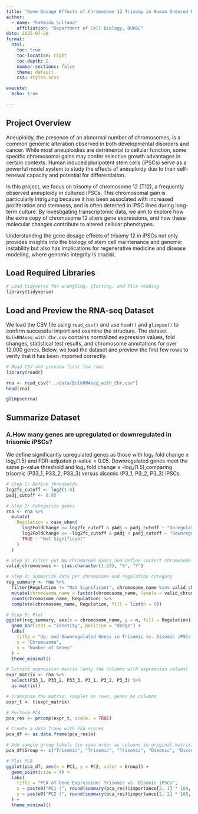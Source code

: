 ```yaml
---
title: "Gene Dosage Effects of Chromosome 12 Trisomy in Human Induced Pluripotent Stem Cells (iPSCs)"
author:
  - name: "Fahmida Sultana"
    affiliation: "Department of Cell Biology, OUHSC"
date: 2025-07-28
format:
  html:
    toc: true
    toc-location: right
    toc-depth: 2
    number-sections: false
    theme: default
    css: styles.scss

execute:
  echo: true
  
---
```

## **Project Overview**

Aneuploidy, the presence of an abnormal number of chromosomes, is a common genomic alteration observed in both developmental disorders and cancer. While most aneuploidies are detrimental to cellular function, some specific chromosomal gains may confer selective growth advantages in certain contexts. Human induced pluripotent stem cells (iPSCs) serve as a powerful model system to study the effects of aneuploidy due to their self-renewal capacity and potential for differentiation.

In this project, we focus on trisomy of chromosome 12 (T12), a frequently observed aneuploidy in cultured iPSCs. This chromosomal gain is particularly intriguing because it has been associated with increased proliferation and stemness, and is often detected in iPSC lines during long-term culture. By investigating transcriptomic data, we aim to explore how the extra copy of chromosome 12 alters gene expressions, and how these molecular changes contribute to altered cellular phenotypes.

Understanding the gene dosage effects of trisomy 12 in iPSCs not only provides insights into the biology of stem cell maintenance and genomic instability but also has implications for regenerative medicine and disease modeling, where genomic integrity is crucial.

## Load Required Libraries

```r
# Load tidyverse for wrangling, plotting, and file reading
library(tidyverse)
```
## Load and Preview the RNA-seq Dataset

We load the CSV file using `read_csv()` and use `head()` and `glimpse()` to confirm successful import and examine the structure.
The dataset `BulkRNAseq_with_Chr.csv` contains normalized expression values, fold changes, statistical test results, and chromosome annotations for over 12,000 genes. Below, we load the dataset and preview the first few rows to verify that it has been imported correctly.
```r
# Read CSV and preview first few rows
library(readr)

rna <- read_csv("../data/BulkRNAseq_with_Chr.csv")
head(rna)

glimpse(rna)

```

## Summarize Dataset

### A.How many genes are upregulated or downregulated in trisomic iPSCs?

We define significantly upregulated genes as those with log₂ fold change ≥ log₂(1.5) and FDR-adjusted p-value < 0.05. Downregulated genes meet the same p-value threshold and log₂ fold change ≤ -log₂(1.5),comparing trisomic (P33_1, P33_2, P33_3) versus disomic (P3_1, P3_2, P3_3) iPSCs.

```r

# Step 1: Define thresholds
log2fc_cutoff <- log2(1.5)
padj_cutoff <- 0.05

# Step 2: Categorize genes
rna <- rna %>%
  mutate(
    Regulation = case_when(
      log2FoldChange >= log2fc_cutoff & pAdj < padj_cutoff ~ "Upregulated",
      log2FoldChange <= -log2fc_cutoff & pAdj < padj_cutoff ~ "Downregulated",
      TRUE ~ "Not Significant"
    )
  )

# Step 3: Filter out NA chromosome names and define correct chromosome order
valid_chromosomes <- c(as.character(1:22), "X", "Y")

# Step 4: Summarize data per chromosome and regulation category
reg_summary <- rna %>%
  filter(Regulation != "Not Significant", chromosome_name %in% valid_chromosomes) %>%
  mutate(chromosome_name = factor(chromosome_name, levels = valid_chromosomes)) %>%
  count(chromosome_name, Regulation) %>%
  complete(chromosome_name, Regulation, fill = list(n = 0))

# Step 5: Plot
ggplot(reg_summary, aes(x = chromosome_name, y = n, fill = Regulation)) +
  geom_bar(stat = "identity", position = "dodge") +
  labs(
    title = "Up- and Downregulated Genes in Trisomic vs. Disomic iPSCs by Chromosome",
    x = "Chromosome",
    y = "Number of Genes"
  ) +
  theme_minimal()

```


```r

# Extract expression matrix (only the columns with expression values)
expr_matrix <- rna %>%
  select(P33_1, P33_2, P33_3, P3_1, P3_2, P3_3) %>%
  as.matrix()

# Transpose the matrix: samples as rows, genes as columns
expr_t <- t(expr_matrix)

# Perform PCA
pca_res <- prcomp(expr_t, scale. = TRUE)

# Create a data frame with PCA scores
pca_df <- as.data.frame(pca_res$x)

# Add sample group labels (in same order as columns in original matrix)
pca_df$Group <- c("Trisomic", "Trisomic", "Trisomic", "Disomic", "Disomic", "Disomic")

# Plot PCA
ggplot(pca_df, aes(x = PC1, y = PC2, color = Group)) +
  geom_point(size = 4) +
  labs(
    title = "PCA of Gene Expression: Trisomic vs. Disomic iPSCs",
    x = paste0("PC1 (", round(summary(pca_res)$importance[2, 1] * 100, 1), "%)"),
    y = paste0("PC2 (", round(summary(pca_res)$importance[2, 2] * 100, 1), "%)")
  ) +
  theme_minimal()

```

